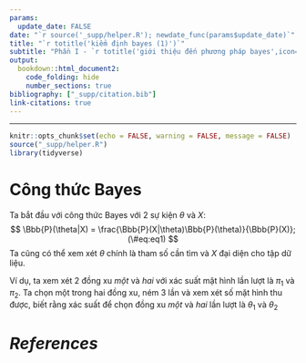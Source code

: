 ```yaml
---
params:
  update_date: FALSE
date: "`r source('_supp/helper.R'); newdate_func(params$update_date)`"
title: "`r totitle('kiểm định bayes (1)')`"
subtitle: "Phần I - `r totitle('giới thiệu đến phương pháp bayes',icon='')` "
output: 
  bookdown::html_document2:
    code_folding: hide
    number_sections: true
bibliography: ["_supp/citation.bib"]
link-citations: true
---
```


\newcommand{\bf}[1]{\boldsymbol{#1}}
\newcommand{\hat}[1]{\widehat{#1}}
\newcommand{\mm}[1]{\mathbb{#1}}
\newcommand{\bar}[1]{\overline{#1}}
\newcommand{\tp}[1]{{#1}^{\top}}
\newcommand{\scr}[1]{\mathscr{#1}}


\def\E{\Bbb{E}}
\def\V{\Bbb{V}}
\def\P{\Bbb{P}}
\def\I{{\large\unicode{x1D7D9}}}
\def\indep{\perp\!\!\!\!\perp}
\newcommand{\overeq}[2]{\stackrel{#1}{#2}}
\def\epsilon{\varepsilon} 
\def\proved{\blacksquare\quad} 
---


```r
knitr::opts_chunk$set(echo = FALSE, warning = FALSE, message = FALSE)
source("_supp/helper.R")
library(tidyverse)
```

# Công thức Bayes

Ta bắt đầu với công thức Bayes với 2 sự kiện $\theta$ và $X$:
$$
\P(\theta|X) = \frac{\P(X|\theta)\P(\theta)}{\P(X)};
(\#eq:eq1)
$$
Ta cũng có thể xem xét $\theta$ chính là tham số cần tìm và $X$ đại diện cho tập dữ liệu. 

Ví dụ, ta xem xét 2 đồng xu *một* và *hai* với xác suất mặt hình lần lượt là $\pi_1$ và $\pi_2$. Ta chọn một trong hai đồng xu, ném 3 lần và xem xét số mặt hình thu được, biết rằng xác suất để chọn đồng xu *một* và *hai* lần lượt là $\theta_1$ và $\theta_2$ 






<!-- ----------------------------------------------------------------------------- -->

# _References_ {-}
